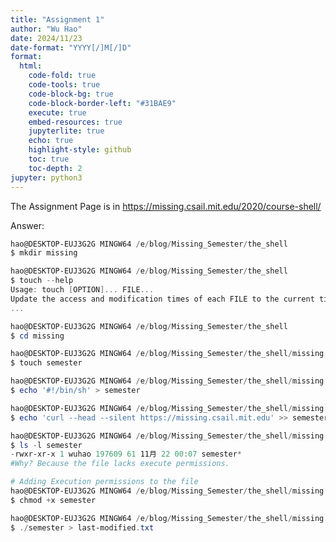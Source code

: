 ```yaml
---
title: "Assignment 1"
author: "Wu Hao"
date: 2024/11/23
date-format: "YYYY[/]M[/]D"
format:
  html:
    code-fold: true
    code-tools: true
    code-block-bg: true
    code-block-border-left: "#31BAE9"
    execute: true
    embed-resources: true
    jupyterlite: true
    echo: true
    highlight-style: github
    toc: true
    toc-depth: 2
jupyter: python3
---
```



The Assignment Page is in <https://missing.csail.mit.edu/2020/course-shell/>

Answer:

```powershell
hao@DESKTOP-EUJ3G2G MINGW64 /e/blog/Missing_Semester/the_shell
$ mkdir missing

hao@DESKTOP-EUJ3G2G MINGW64 /e/blog/Missing_Semester/the_shell
$ touch --help
Usage: touch [OPTION]... FILE...
Update the access and modification times of each FILE to the current time.
...

hao@DESKTOP-EUJ3G2G MINGW64 /e/blog/Missing_Semester/the_shell
$ cd missing

hao@DESKTOP-EUJ3G2G MINGW64 /e/blog/Missing_Semester/the_shell/missing
$ touch semester

hao@DESKTOP-EUJ3G2G MINGW64 /e/blog/Missing_Semester/the_shell/missing
$ echo '#!/bin/sh' > semester

hao@DESKTOP-EUJ3G2G MINGW64 /e/blog/Missing_Semester/the_shell/missing
$ echo 'curl --head --silent https://missing.csail.mit.edu' >> semester

hao@DESKTOP-EUJ3G2G MINGW64 /e/blog/Missing_Semester/the_shell/missing
$ ls -l semester
-rwxr-xr-x 1 wuhao 197609 61 11月 22 00:07 semester*
#Why? Because the file lacks execute permissions.

# Adding Execution permissions to the file
hao@DESKTOP-EUJ3G2G MINGW64 /e/blog/Missing_Semester/the_shell/missing
$ chmod +x semester

hao@DESKTOP-EUJ3G2G MINGW64 /e/blog/Missing_Semester/the_shell/missing
$ ./semester > last-modified.txt
```
